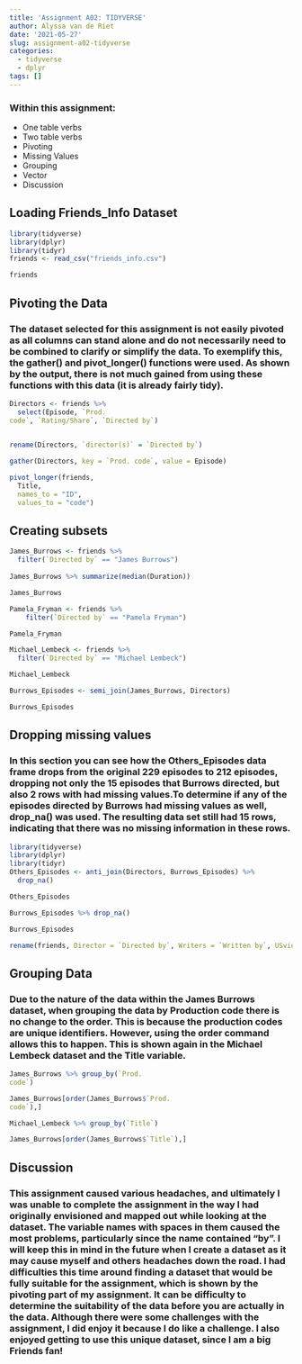 ```yaml
---
title: 'Assignment A02: TIDYVERSE'
author: Alyssa van de Riet
date: '2021-05-27'
slug: assignment-a02-tidyverse
categories:
  - tidyverse
  - dplyr
tags: []
---
```


### Within this assignment:
  * One table verbs
  * Two table verbs
  * Pivoting
  * Missing Values
  * Grouping
  * Vector
  * Discussion

## Loading Friends_Info Dataset

```r
library(tidyverse)
library(dplyr)
library(tidyr)
friends <- read_csv("friends_info.csv")

friends

```

## Pivoting the Data
### The dataset selected for this assignment is not easily pivoted as all columns can stand alone and do not necessarily need to be combined to clarify or simplify the data. To exemplify this, the gather() and pivot_longer() functions were used. As shown by the output, there is not much gained from using these functions with this data (it is already fairly tidy).

```r
Directors <- friends %>%
  select(Episode, `Prod.
code`, `Rating/Share`, `Directed by`) 
  

rename(Directors, `director(s)` = `Directed by`)

gather(Directors, key = `Prod. code`, value = Episode)

pivot_longer(friends, 
  Title, 
  names_to = "ID", 
  values_to = "code")

```

## Creating subsets

```r
James_Burrows <- friends %>%
  filter(`Directed by` == "James Burrows")
  
James_Burrows %>% summarize(median(Duration))

James_Burrows

Pamela_Fryman <- friends %>%
    filter(`Directed by` == "Pamela Fryman")

Pamela_Fryman

Michael_Lembeck <- friends %>%
  filter(`Directed by` == "Michael Lembeck")

Michael_Lembeck


```

```r
Burrows_Episodes <- semi_join(James_Burrows, Directors)

Burrows_Episodes
```

## Dropping missing values

### In this section you can see how the Others_Episodes data frame drops from the original 229 episodes to 212 episodes, dropping not only the 15 episodes that Burrows directed, but also 2 rows with had missing values.To determine if any of the episodes directed by Burrows had missing values as well, drop_na() was used. The resulting data set still had 15 rows, indicating that there was no missing information in these rows.  

```r
library(tidyverse)
library(dplyr)
library(tidyr)
Others_Episodes <- anti_join(Directors, Burrows_Episodes) %>%
  drop_na()

Others_Episodes

Burrows_Episodes %>% drop_na()

Burrows_Episodes
```

```r
rename(friends, Director = `Directed by`, Writers = `Written by`, USviews = `U.S. viewers`, code = `Prod.\ncode`, RatingperShare = `Rating/Share`)

```
## Grouping Data
### Due to the nature of the data within the James Burrows dataset, when grouping the data by Production code there is no change to the order. This is because the production codes are unique identifiers. However, using the order command allows this to happen. This is shown again in the Michael Lembeck dataset and the Title variable. 

```r
James_Burrows %>% group_by(`Prod.
code`) 

James_Burrows[order(James_Burrows$`Prod.
code`),]

Michael_Lembeck %>% group_by(`Title`) 

James_Burrows[order(James_Burrows$`Title`),]
```

## Discussion
### This assignment caused various headaches, and ultimately I was unable to complete the assignment in the way I had originally envisioned and mapped out while looking at the dataset. The variable names with spaces in them caused the most problems, particularly since the name contained "by". I will keep this in mind in the future when I create a dataset as it may cause myself and others headaches down the road. I had difficulties this time around finding a dataset that would be fully suitable for the assignment, which is shown by the pivoting part of my assignment. It can be difficulty to determine the suitability of the data before you are actually in the data. Although there were some challenges with the assignment, I did enjoy it because I do like a challenge. I also enjoyed getting to use this unique dataset, since I am a big Friends fan! 
